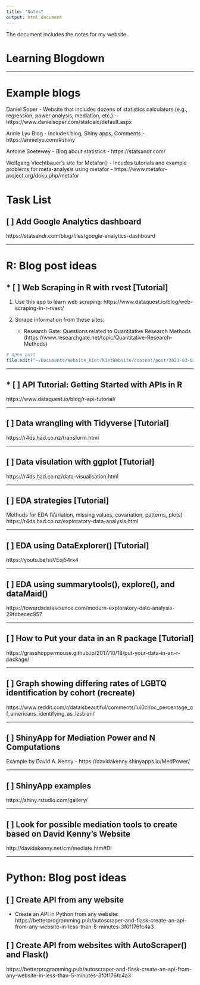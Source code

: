```yaml
---
title: "Notes"
output: html_document
---
```


The document includes the notes for my website.

# Learning Blogdown

---

# Example blogs

Daniel Soper
 - Website that includes dozens of statistics calculators (e.g., regression, power analysis, mediation, etc.)
 - https://www.danielsoper.com/statcalc/default.aspx

Annie Lyu Blog
 - Includes blog, Shiny apps, Comments
 - https://annielyu.com/#shiny

Antoine Soetewey
 - Blog about statistics
 - https://statsandr.com/

Wolfgang Viechtbauer's site for Metafor()
 - Incudes tutorials and example problems for meta-analysis using metafor
 - https://www.metafor-project.org/doku.php/metafor
 
# Task List

## [ ] Add Google Analytics dashboard

https://statsandr.com/blog/files/google-analytics-dashboard

---

# R: Blog post ideas

## * [ ] Web Scraping in R with rvest [Tutorial]

1. Use this app to learn web scraping:
    https://www.dataquest.io/blog/web-scraping-in-r-rvest/
  
2. Scrape information from these sites:
    - Research Gate: Questions related to Quantitative Research Methods 
      (https://www.researchgate.net/topic/Quantitative-Research-Methods)
      
```r
# Open post
file.edit("~/Documents/Website_Kiet/KietWebsite/content/post/2021-03-03-webscraping-with-rvest/index.Rmd")
```


---

## * [ ] API Tutorial: Getting Started with APIs in R

https://www.dataquest.io/blog/r-api-tutorial/

---

## [ ] Data wrangling with Tidyverse [Tutorial]

https://r4ds.had.co.nz/transform.html

---

## [ ] Data visulation with ggplot [Tutorial]

https://r4ds.had.co.nz/data-visualisation.html

---

## [ ] EDA strategies [Tutorial]

Methods for EDA (Variation, missing values, covariation, patterns, plots)
https://r4ds.had.co.nz/exploratory-data-analysis.html

---

## [ ] EDA using DataExplorer() [Tutorial]

https://youtu.be/ssVEoj54rx4

---

## [ ] EDA using summarytools(), explore(), and dataMaid()

https://towardsdatascience.com/modern-exploratory-data-analysis-29fdbecec957

---

## [ ] How to Put your data in an R package [Tutorial]

https://grasshoppermouse.github.io/2017/10/18/put-your-data-in-an-r-package/

---

## [ ] Graph showing differing rates of LGBTQ identification by cohort (recreate)

https://www.reddit.com/r/dataisbeautiful/comments/lui0cl/oc_percentage_of_americans_identifying_as_lesbian/

---

## [ ] ShinyApp for Mediation Power and N Computations

Example by David A. Kenny
 - https://davidakenny.shinyapps.io/MedPower/
 
---

## [ ] ShinyApp examples

https://shiny.rstudio.com/gallery/

---

## [ ] Look for possible mediation tools to create based on David Kenny's Website

http://davidakenny.net/cm/mediate.htm#DI

--------------------------------------------------------------------------------------------------------------------


# Python: Blog post ideas

## [ ] Create API from any website

 - Create an API in Python from any website: https://betterprogramming.pub/autoscraper-and-flask-create-an-api-from-any-website-in-less-than-5-minutes-3f0f176fc4a3
 
 
## [ ] Create API from websites with AutoScraper() and Flask()

https://betterprogramming.pub/autoscraper-and-flask-create-an-api-from-any-website-in-less-than-5-minutes-3f0f176fc4a3
 
 
